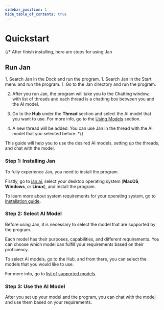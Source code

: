 ```yaml
---
sidebar_position: 1
hide_table_of_contents: true
---
```



# Quickstart

{/* After finish installing, here are steps for using Jan

## Run Jan

<Tabs>
    <TabItem value="mac" label="MacOS" default>
        1. Search Jan in the Dock and run the program.
    </TabItem>
    <TabItem value="windows" label="Windows" default>
        1. Search Jan in the Start menu and run the program.
    </TabItem>
    <TabItem value="linux" label="Linux" default>
        1. Go to the Jan directory and run the program.
    </TabItem>
</Tabs>

2. After you run Jan, the program will take you to the Chatting window, with list of threads and each thread is a chatting box between you and the AI model.

3. Go to the **Hub** under the **Thread** section and select the AI model that you want to use. For more info, go to the [Using Models](category/using-models) section.

4. A new thread will be added. You can use Jan in the thread with the AI model that you selected before. */}

This guide will help you to use the desired AI models, setting up the threads, and chat with the model.

### Step 1: Installing Jan

To fully experience Jan, you need to install the program.

Firstly, go to [jan.ai](https://jan.ai/), select your desktop operating system (**MacOS**, **Windows**, or **Linux**), and install the program.

To learn more about system requirements for your operating system, go to [Installation guide](https://visionary-cajeta-bf2527.netlify.app/docs/install).

### Step 2: Select AI Model

Before using Jan, it is necessary to select the model that are supported by the program.

Each model has their purposes, capabilities, and different requirements. You can choose which model can fulfill your requirements based on their proficiency.

To select AI models, go to the Hub, and from there, you can select the models that you would like to use.

For more info, go to [list of supported models](/docs/models-list/). 

### Step 3: Use the AI Model

After you set up your model and the program, you can chat with the model and use them based on your requirements.
